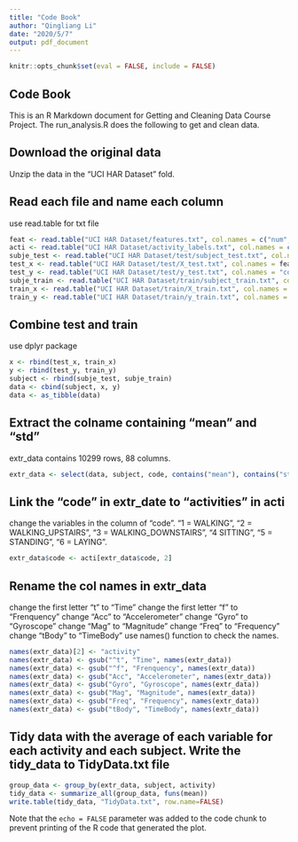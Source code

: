 ---
title: "Code Book"
author: "Qingliang Li"
date: "2020/5/7"
output: pdf_document
---

```{r setup, include=FALSE}
knitr::opts_chunk$set(eval = FALSE, include = FALSE)
```

## Code Book

This is an R Markdown document for Getting and Cleaning Data Course Project. The run_analysis.R does the following to get and clean data.

## Download the original data
  
Unzip the data in the "UCI HAR Dataset" fold.

## Read each file and name each column
use read.table for txt file

```{r eval=FALSE, include=FALSE}
feat <- read.table("UCI HAR Dataset/features.txt", col.names = c("num","estimated"))
acti <- read.table("UCI HAR Dataset/activity_labels.txt", col.names = c("code", "activity"))
subje_test <- read.table("UCI HAR Dataset/test/subject_test.txt", col.names = "subject")
test_x <- read.table("UCI HAR Dataset/test/X_test.txt", col.names = feat$estimated)
test_y <- read.table("UCI HAR Dataset/test/y_test.txt", col.names = "code")
subje_train <- read.table("UCI HAR Dataset/train/subject_train.txt", col.names = "subject")
train_x <- read.table("UCI HAR Dataset/train/X_train.txt", col.names = feat$estimated)
train_y <- read.table("UCI HAR Dataset/train/y_train.txt", col.names = "code")
```

## Combine test and train
use dplyr package

```{r eval=FALSE, include=FALSE}
x <- rbind(test_x, train_x)
y <- rbind(test_y, train_y)
subject <- rbind(subje_test, subje_train)
data <- cbind(subject, x, y)
data <- as_tibble(data)
```

## Extract the colname containing "mean" and "std"
extr_data contains 10299 rows, 88 columns.

```{r eval=FALSE, include=FALSE}
extr_data <- select(data, subject, code, contains("mean"), contains("std"))
```

## Link the "code" in extr_date to "activities" in acti

change the variables in the column of "code". "1 = WALKING", "2 = WALKING_UPSTAIRS", "3 = WALKING_DOWNSTAIRS", "4 SITTING", "5 = STANDING", "6 = LAYING".

```{r eval=FALSE, include=FALSE}
extr_data$code <- acti[extr_data$code, 2]
```

## Rename the col names in extr_data

change the first letter "t" to "Time"
change the first letter "f" to "Frenquency"
change "Acc" to "Accelerometer"
change "Gyro" to "Gyroscope"
change "Mag" to "Magnitude"
change "Freq" to "Frequency"
change "tBody" to "TimeBody"
use names() function to check the names.

```{r eval=FALSE, include=FALSE}
names(extr_data)[2] <- "activity"
names(extr_data) <- gsub("^t", "Time", names(extr_data))
names(extr_data) <- gsub("^f", "Frenquency", names(extr_data))
names(extr_data) <- gsub("Acc", "Accelerometer", names(extr_data))
names(extr_data) <- gsub("Gyro", "Gyroscope", names(extr_data))
names(extr_data) <- gsub("Mag", "Magnitude", names(extr_data))
names(extr_data) <- gsub("Freq", "Frequency", names(extr_data))
names(extr_data) <- gsub("tBody", "TimeBody", names(extr_data))
```

## Tidy data with the average of each variable for each activity and each subject. Write the tidy_data to TidyData.txt file

```{r eval=FALSE, include=FALSE}
group_data <- group_by(extr_data, subject, activity)
tidy_data <- summarize_all(group_data, funs(mean))
write.table(tidy_data, "TidyData.txt", row.name=FALSE)

```


Note that the `echo = FALSE` parameter was added to the code chunk to prevent printing of the R code that generated the plot.

